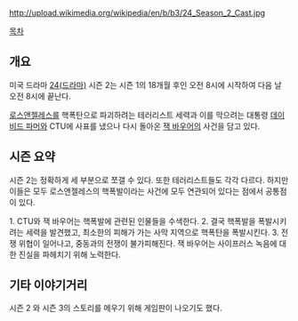 http://upload.wikimedia.org/wikipedia/en/b/b3/24_Season_2_Cast.jpg

[[목차]]
== 개요 ==
미국 드라마 [[24(드라마)]] 시즌 2는 시즌 1의 18개월 후인 오전 8시에 시작하여 다음 날 오전 8시에 끝난다.

[[로스앤젤레스]]를 핵폭탄으로 파괴하려는 테러리스트 세력과 이를 막으려는 대통령 [[데이비드 파머]]와 CTU에 사표를 냈으나 다시 돌아온 [[잭 바우어]]의 사건을 담고 있다.

== 시즌 요약 ==
시즌 2는 정확하게 세 부분으로 쪼갤 수 있다. 또한 테러리스트들도 각각 다르다. 하지만 이들은 모두 로스앤젤레스의 핵폭발이라는 사건에 모두 연관되어 있다는 점에서 공통점이 있다.

1. CTU와 잭 바우어는 핵폭발에 관련된 인물들을 수색한다.
2. 결국 핵폭발을 폭발시키려는 세력을 발견했고, 최소한의 피해가 가는 사막 지역으로 핵폭탄을 폭발시킨다. 
3. 전쟁 위협이 일어나고, 중동과의 전쟁이 불가피해진다. 잭 바우어는 사이프러스 녹음에 대한 진실을 파헤치기 위해 노력한다.

== 기타 이야기거리 ==
시즌 2 와 시즌 3의 스토리를 메우기 위해 게임판이 나오기도 했다.
